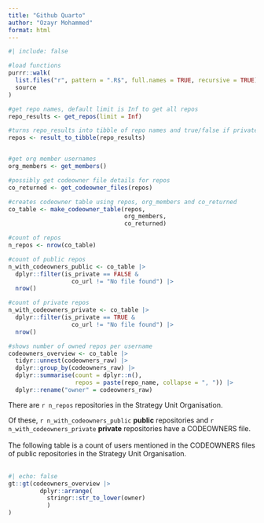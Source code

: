 ```yaml
---
title: "Github Quarto"
author: "Ozayr Mohammed"
format: html
---
```


```r
#| include: false

#load functions
purrr::walk(
  list.files("r", pattern = ".R$", full.names = TRUE, recursive = TRUE),
  source
)

#get repo names, default limit is Inf to get all repos
repo_results <- get_repos(limit = Inf)

#turns repo_results into tibble of repo names and true/false if private
repos <- result_to_tibble(repo_results)


#get org member usernames
org_members <- get_members()

#possibly get codeowner file details for repos
co_returned <- get_codeowner_files(repos)

#creates codeowner table using repos, org_members and co_returned
co_table <- make_codeowner_table(repos, 
                                 org_members,
                                 co_returned)

#count of repos
n_repos <- nrow(co_table)

#count of public repos
n_with_codeowners_public <- co_table |> 
  dplyr::filter(is_private == FALSE &
                  co_url != "No file found") |> 
  nrow()

#count of private repos
n_with_codeowners_private <- co_table |> 
  dplyr::filter(is_private == TRUE &
                  co_url != "No file found") |> 
  nrow()

#shows number of owned repos per username
codeowners_overview <- co_table |> 
  tidyr::unnest(codeowners_raw) |> 
  dplyr::group_by(codeowners_raw) |> 
  dplyr::summarise(count = dplyr::n(),
                   repos = paste(repo_name, collapse = ", ")) |> 
  dplyr::rename("owner" = codeowners_raw)

```

There are `r n_repos` repositories in the Strategy Unit Organisation.\

Of these, `r n_with_codeowners_public` **public** repositories and `r n_with_codeowners_private` **private** repositories have a CODEOWNERS file.\
\
The following table is a count of users mentioned in the CODEOWNERS files of public repositories in the Strategy Unit Organisation.\
\

```r
#| echo: false
gt::gt(codeowners_overview |> 
         dplyr::arrange(
           stringr::str_to_lower(owner)
           )
)
```
